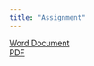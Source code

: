 ---
title: "Assignment"
---

[Word Document](Peptides_in_R_assignment.docx)  
[PDF](Peptides_in_R_assignment.pdf)
